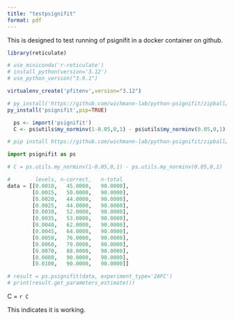 ```yaml
---
title: "testpsignifit"
format: pdf
---
```


This is designed to test running of psignifit in a docker container on github.

```r

library(reticulate)

# use_miniconda('r-reticulate')
# install_python(version='3.12')
# use_python_version("3.9.1")

virtualenv_create('pfitenv',version="3.12")

# py_install('https://github.com/wichmann-lab/python-psignifit/zipball/master')
py_install('psignifit',pip=TRUE)

```

```r

  ps <- import('psignifit')
  C <- ps$utils$my_norminv(1-0.05,0,1) - ps$utils$my_norminv(0.05,0,1)

```

```python

# pip install https://github.com/wichmann-lab/python-psignifit/zipball/master

import psignifit as ps

# C = ps.utils.my_norminv(1-0.05,0,1) - ps.utils.my_norminv(0.05,0,1)

#        levels, n-correct,   n-total
data = [[0.0010,   45.0000,   90.0000],
        [0.0015,   50.0000,   90.0000],
        [0.0020,   44.0000,   90.0000],
        [0.0025,   44.0000,   90.0000],
        [0.0030,   52.0000,   90.0000],
        [0.0035,   53.0000,   90.0000],
        [0.0040,   62.0000,   90.0000],
        [0.0045,   64.0000,   90.0000],
        [0.0050,   76.0000,   90.0000],
        [0.0060,   79.0000,   90.0000],
        [0.0070,   88.0000,   90.0000],
        [0.0080,   90.0000,   90.0000],
        [0.0100,   90.0000,   90.0000]]

# result = ps.psignifit(data, experiment_type='2AFC')
# print(result.get_parameters_estimate())

```


C = `r C`

This indicates it is working.
